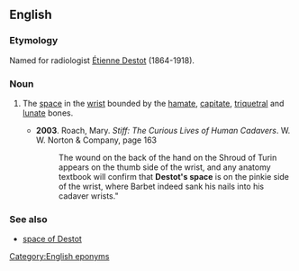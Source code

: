 ==English==

===Etymology===
Named for radiologist [[w:Étienne Destot|Étienne Destot]] (1864-1918).

===Noun===
{{en-noun|head=[[Destot]]'s [[space]]|?}}

# {{lb|en|anatomy}} The [[space]] in the [[wrist]] bounded by the [[hamate]], [[capitate]], [[triquetral]] and [[lunate]] bones.
#* '''2003'''. Roach, Mary. ''Stiff: The Curious Lives of Human Cadavers''. W. W. Norton & Company, page 163
#*: The wound on the back of the hand on the Shroud of Turin appears on the thumb side of the wrist, and any anatomy textbook will confirm that '''Destot's space''' is on the pinkie side of the wrist, where Barbet indeed sank his nails into his cadaver wrists."

===See also===
* [[space of Destot]]

[[Category:English eponyms]]